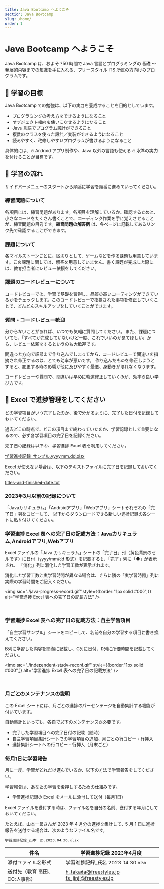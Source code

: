 ```yaml
---
title: Java Bootcamp へようこそ
section: Java Bootcamp
slug: /home/
order: 1
---
```


# Java Bootcamp へようこそ

Java Bootcamp は、およそ 250 時間で Java 言語とプログラミングの 基礎 ～ 発展的内容までの知識を手に入れる、フリースタイル ITS 所属の方向けのプログラムです。

## 🥇 学習の目標

Java Bootcamp での勉強は、以下の実力を養成することを目的としています。

- プログラミングの考え方をできるようになること
- オブジェクト指向を使いこなせるようになること
- Java 言語でプログラム設計ができること
- 複数のクラスを使った設計／実装ができるようになること
- 読みやすく、改修しやすいプログラムが書けるようになること

具体的には、🔥 Android アプリ制作や、Java 以外の言語も使える 🔥 水準の実力を付けることが目標です。

## 🐹 学習の流れ

サイドバーメニューのスタートから順番に学習を順番に進めていってください。

### 練習問題について
各項目には、練習問題があります。各項目を理解しているか、確認するためと、小さなコードをたくさん書くことで、コーディング作業を手に覚えさせることが、練習問題の目的です。**練習問題の解答例** は、各ページに記載してあるリンク先で確認することができます。

### 課題について
各マイルストーンごとに、区切りとして、ゲームなどを作る課題も用意しています。この課題に関しては、解答を用意していません。書く課題が完成した際には、教育担当者にレビュー依頼をしてください。

### 課題のコードレビューについて
コードレビューでは、学習で基礎を習得し、品質の高いコーディングができているかをチェックします。このコードレビューで指摘された事項を修正していくことで、どんどんスキルアップをしていくことができます。

### 質問・コードレビュー歓迎

分からないことがあれば、いつでも気軽に質問してください。
また、課題についても、「すべてが完成していないけど一度、これでいいのか見てほしい」から、レビュー依頼をするというのも大歓迎です。

間違った方向で細部まで作り込んでしまってから、コードレビューで間違いを指摘され修正するのは、とても効率が悪いです。
作り込んだものを修正しようとすると、変更する時の影響が他に及びやすく最悪、身動きが取れなくなります。

コードレビューや質問で、間違いは早めに軌道修正していくのが、効率の良い学び方です。

## 🐹 Excel で進捗管理をしてください

どの学習項目がいつ完了したのか、後で分かるように、完了した日付を記録しておいてください。

過去どこの時点で、どこの項目まで終わっていたのか、学習記録として重要になるので、必ず各学習項目の完了日を記録ください。

完了日の記録は以下の、学習進捗 Excel 表を利用してください。

[学習進捗記録_サンプル.yyyy.mm.dd.xlsx](./学習進捗記録_サンプル.yyyy.mm.dd.xlsx)

Excel が使えない場合は、以下のテキストファイルに完了日を記録しておいてください。

[titles-and-finished-date.txt](./titles-and-finished-date.txt)

### 2023年3月以前の記録について
「Javaカリキュラム」「Androidアプリ」「Webアプリ」シートそれぞれの「完了日」列をコピーして、
以下からダウンロードできる新しい進捗記録の各シートに貼り付けてください。

### 学習進捗 Excel 表への完了日の記載方法：Javaカリキュラム,Androidアプリ,Webアプリ

Excel ファイルの「Java カリキュラム」シートの「完了日」列（黄色背景のセルです）に日付（yyyy/mm/dd 形式）を記載すると、「完了」列に「●」が表示され、
「消化」列に消化した学習工数が表示されます。

消化した学習工数と実学習時間が異なる場合は、さらに隣の「実学習時間」列に実際の学習時間をご記入ください。

<img src="./java-progress-record.gif" style={{border:"1px solid #000",}} alt="学習進捗 Excel 表への完了日の記載方法" />

<br />

### 学習進捗 Excel 表への完了日の記載方法：自主学習項目

「自主学習サンプル」シートをコピーして、名前を自分の学習する項目に書き換えてください。

B列に学習した内容を簡潔に記載し、C列に日付、D列に所要時間を記載してください。

<img src="./independent-study-record.gif" style={{border:"1px solid #000",}} alt="学習進捗 Excel 表への完了日の記載方法" />

<br />

### 月ごとのメンテナンスの説明

この Excel シートには、月ごとの進捗のパーセンテージを自動集計する機能が付いています。

自動集計といっても、各自で以下のメンテナンスが必要です。

- 完了した学習項目への完了日付の記載（随時）
- 自主学習項目集計シートでの学習項目の追加、月ごとの行コピー・行挿入
- 進捗集計シートへの行コピー・行挿入（月末ごと）

### 毎月1日に学習報告

月に一度、学習がどれだけ進んでいるか、以下の方法で学習報告をしてください。

学習報告は、あなたの学習を後押しするための仕組みです。

- 学習進捗記録の Excel をメールに添付して送付（毎月1日）

Excel ファイルを送付する時は、ファイル名を自分の名前、送付する年月にしておいてください。

たとえば、山本一郎さんが 2023 年 4 月分の進捗を集計して、5 月 1 日に進捗報告を送付する場合は、次のようなファイル名です。

```
学習進捗記録_山本一郎.2023.04.30.xlsx
```

|件名 |学習進捗記録 2023年4月度 |
|--- |--- |
|添付ファイル名形式 |学習進捗記録_氏名.2023.04.30.xlsx |
|送付先（教育 高田、CC:人事部） |h_takada@freestyles.jp fs_jinji@freestyles.jp　| 
